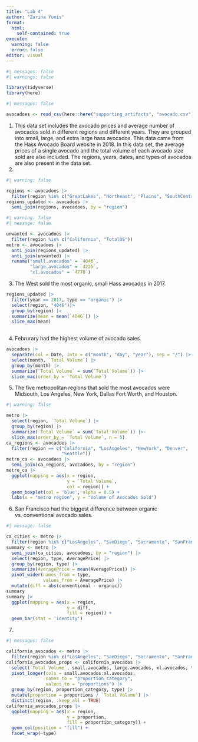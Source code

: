 ```yaml
---
title: "Lab 4"
author: "Zarina Yunis"
format: 
  html:
    self-contained: true
execute: 
  warning: false
  error: false
editor: visual
---
```


```r
#| messages: false
#| warnings: false

library(tidyverse)
library(here)
```

```r
#| messages: false

avocadoes <- read_csv(here::here("supporting_artifacts", "avocado.csv"))
```

1.  This data set includes the avocado prices and average number of avocados sold in different regions and different years. They are grouped into small, large, and extra large hass avocados. This data came from the Hass Avocado Board website in 2018. In this data set, the average prices of a single avocado and the total volume of each avocado size sold are also included. The regions, years, dates, and types of avocados are also present in the data set.
2.  

```r
#| warning: false

regions <- avocadoes |>
  filter(region %in% c("GreatLakes", "Northeast", "Plains", "SouthCentral", "Southeast", "West"))
regions_updated <- avocadoes |> 
  semi_join(regions, avocadoes, by = "region")
```

```r
#| warning: false
#| message: false

unwanted <- avocadoes |> 
  filter(region %in% c("California", "TotalUS"))
metro <- avocadoes |> 
  anti_join(regions_updated) |> 
  anti_join(unwanted) |> 
  rename("small.avocados" = `4046`,
         "large.avocados" = `4225`,
         "xl.avocados" = `4770`)
```

3.  The West sold the most organic, small Hass avocados in 2017.

```r
regions_updated |>
  filter(year == 2017, type == "organic") |>
  select(region, "4046")|> 
  group_by(region) |> 
  summarize(mean = mean(`4046`)) |> 
  slice_max(mean)
  
```

4.  Februrary had the highest volume of avocado sales.

```r
avocadoes |> 
  separate(col = Date, into = c("month", "day", "year"), sep = "/") |>
  select(month, `Total Volume`) |> 
  group_by(month) |> 
  summarize(`Total Volume` = sum(`Total Volume`)) |> 
  slice_max(order_by = `Total Volume`)
```

5.  The five metropolitan regions that sold the most avocados were Midsouth, Los Angeles, New York, Dallas Fort Worth, and Houston.

```r
#| warning: false

metro |> 
  select(region, `Total Volume`) |> 
  group_by(region) |> 
  summarize(`Total Volume` = sum(`Total Volume`)) |> 
  slice_max(order_by = `Total Volume`, n = 5)
ca_regions <- avocadoes |>
  filter(region == c("California", "LosAngeles", "NewYork", "Denver", 
                     "Seattle"))
metro_ca <- avocadoes |> 
  semi_join(ca_regions, avocadoes, by = "region")
metro_ca |> 
  ggplot(mapping = aes(x = region,
                       y = `Total Volume`,
                       col = region)) + 
  geom_boxplot(col = 'blue', alpha = 0.5) + 
  labs(x = "metro region", y = "Volume of Avocados Sold")
```

6.  San Francisco had the biggest difference between organic vs. conventional avocado sales.

```r
#| message: false

ca_cities <- metro |> 
  filter(region %in% c("LosAngeles", "SanDiego", "Sacramento", "SanFrancisco"))
summary <- metro |> 
  semi_join(ca_cities, avocadoes, by = "region") |> 
  select(region, type, AveragePrice) |> 
  group_by(region, type) |> 
  summarize(AveragePrice = mean(AveragePrice)) |> 
  pivot_wider(names_from = type,
              values_from = AveragePrice) |> 
  mutate(diff = abs(conventional - organic))
summary
summary |> 
  ggplot(mapping = aes(x = region, 
                       y = diff,
                       fill = region)) +
  geom_bar(stat = 'identity')
```

7.  

```r
#| messages: false

california_avocados <- metro |> 
  filter(region %in% c("LosAngeles", "SanDiego", "Sacramento", "SanFrancisco"))
california_avocados_props <- california_avocados |> 
  select(`Total Volume`, small.avocados, large.avocados, xl.avocados, type, region) |>
  pivot_longer(cols = small.avocados:xl.avocados,
               names_to = "proportion_category",
               values_to = "proportions") |> 
  group_by(region, proportion_category, type) |> 
  mutate(proportion = proportions / `Total Volume`) |> 
  distinct(region, .keep_all = TRUE)
california_avocados_props |> 
  ggplot(mapping = aes(x = region, 
                       y = proportion, 
                       fill = proportion_category)) +
  geom_col(position = "fill") +
  facet_wrap(~type)
```
